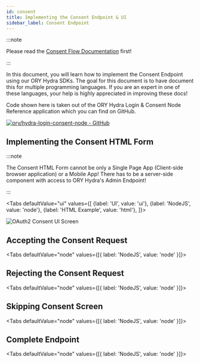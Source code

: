 ```yaml
---
id: consent
title: Implementing the Consent Endpoint & UI
sidebar_label: Consent Endpoint
---
```



:::note

Please read the [Consent Flow Documentation](../concepts/consent.mdx) first!

:::

In this document, you will learn how to implement the Consent Endpoint using our
ORY Hydra SDKs. The goal for this document is to have document this for multiple
programming languages. If you are an expert in one of these languages, your help
is highly appreciated in improving these docs!

Code shown here is taken out of the ORY Hydra Login & Consent Node Reference
application which you can find on GitHub.

[![ory/hydra-login-consent-node - GitHub](https://gh-card.dev/repos/ory/hydra-login-consent-node.svg)](https://github.com/ory/hydra-login-consent-node)

## Implementing the Consent HTML Form

:::note

The Consent HTML Form cannot be only a Single Page App (Client-side browser
application) or a Mobile App! There has to be a server-side component with access
to ORY Hydra's Admin Endpoint!

:::

<Tabs
  defaultValue="ui"
  values={[
    {label: 'UI', value: 'ui'},
    {label: 'NodeJS', value: 'node'},
    {label: 'HTML Example', value: 'html'},
  ]}>
  <TabItem value="ui">

![OAuth2 Consent UI Screen](../images/consent-endpoint.png)

  </TabItem>
  <TabItem value="node">
    <CodeFromRemote
      src="https://github.com/ory/hydra-login-consent-node/blob/master/src/routes/consent.ts"
    />
  </TabItem>
  <TabItem value="html">
    <CodeFromRemote
      src="https://github.com/ory/hydra-login-consent-node/blob/master/views/consent.pug"
    />
  </TabItem>
</Tabs>

## Accepting the Consent Request

<Tabs defaultValue="node" values={[{ label: 'NodeJS', value: 'node' }]}>
  <TabItem value="node">
    <CodeFromRemote
      startAt="let grantScope = req.body.grant_scope"
      endAt="// label:docs-accept-consent"
      src="https://github.com/ory/hydra-login-consent-node/blob/master/src/routes/consent.ts"
    />
  </TabItem>
</Tabs>

## Rejecting the Consent Request

<Tabs defaultValue="node" values={[{ label: 'NodeJS', value: 'node' }]}>
  <TabItem value="node">
    <CodeFromRemote
      startAt="if (req.body.submit === 'Deny access') {"
      endAt="// label:consent-deny-end"
      src="https://github.com/ory/hydra-login-consent-node/blob/master/src/routes/consent.ts"
    />
  </TabItem>
</Tabs>

## Skipping Consent Screen

<Tabs defaultValue="node" values={[{ label: 'NodeJS', value: 'node' }]}>
  <TabItem value="node">
    <CodeFromRemote
      startAt="// This section processes consent requests and either shows the consent UI"
      endAt="// The consent request has now either been accepted automatically"
      src="https://github.com/ory/hydra-login-consent-node/blob/master/src/routes/consent.ts"
    />
  </TabItem>
</Tabs>

## Complete Endpoint

<Tabs defaultValue="node" values={[{ label: 'NodeJS', value: 'node' }]}>
  <TabItem value="node">
    <CodeFromRemote src="https://github.com/ory/hydra-login-consent-node/blob/master/src/routes/consent.ts" />
  </TabItem>
</Tabs>
